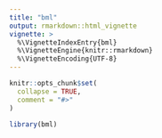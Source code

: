 ```yaml
---
title: "bml"
output: rmarkdown::html_vignette
vignette: >
  %\VignetteIndexEntry{bml}
  %\VignetteEngine{knitr::rmarkdown}
  %\VignetteEncoding{UTF-8}
---
```


```r
knitr::opts_chunk$set(
  collapse = TRUE,
  comment = "#>"
)
```

```r
library(bml)
```
